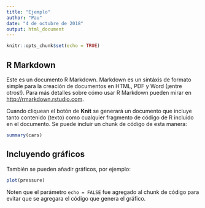 ```yaml
---
title: "Ejemplo"
author: "Pau"
date: "4 de octubre de 2018"
output: html_document
---
```


```r
knitr::opts_chunk$set(echo = TRUE)
```

## R Markdown

Este es un documento R Markdown. Markdown es un sintáxis de formato simple para la creación de documentos en HTML, PDF y Word (¡entre otros!). Para más detalles sobre cómo usar R Markdown pueden mirar en <http://rmarkdown.rstudio.com>.

Cuando cliquean el botón de **Knit** se generará un documento que incluye tanto contenido (texto) como cualquier fragmento de código de R incluido en el documento. Se puede incluir un chunk de código de esta manera:


```r
summary(cars)
```

## Incluyendo gráficos

También se pueden añadir gráficos, por ejemplo:

```r
plot(pressure)
```

Noten que el parámetro `echo = FALSE` fue agregado al chunk de código para evitar que se agregara el código que genera el gráfico.




